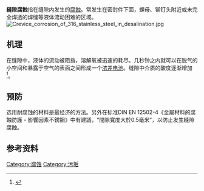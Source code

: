 {{expand|time=2016-03-18T09:19:36+00:00}}
'''縫隙腐蝕'''指在缝隙内发生的[[腐蝕|腐蝕]]。常发生在密封件下面，螺母、铆钉头附近或未完全焊透的焊缝等液体流动困难的区域。
[[File:Crevice_corrosion_of_316_stainless_steel_in_desalination.jpg|class=cx-linter-tag]]
== 机理 ==
在缝隙中，液体的流动被阻挡，溶解氧被迅速的耗尽。几秒钟之内就可以在脱气的小空间和暴露于空气的表面之间形成一个[[浓差电池|浓差电池]]。缝隙中介质的酸度逐渐增加<ref>{{Cite web |url=http://www.cdcorrosion.com/mode_corrosion_cn/corrosion_crevice_cn.htm |title=多媒体版腐蚀指南 |access-date=2016-03-18 |archive-date=2019-11-23 |archive-url=https://web.archive.org/web/20191123144908/https://www.cdcorrosion.com/mode_corrosion_cn/corrosion_crevice_cn.htm |dead-url=no }}</ref>。
==预防==
选用耐腐蚀的材料是最经济的方法。另外在标准DIN EN 12502-4《金屬材料的腐蝕防護 - 影響因素不銹鋼》中有建議，“間隙寬度大於0.5毫米”，以防止发生縫隙腐蝕。
== 参考资料 ==
<references />
[[Category:腐蚀|Category:腐蚀]]
[[Category:污垢|Category:污垢]]